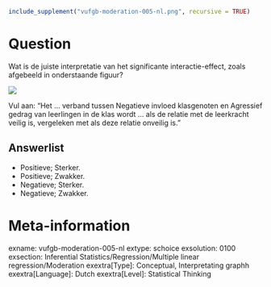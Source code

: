 ```{r, echo = FALSE, results = "hide"}
include_supplement("vufgb-moderation-005-nl.png", recursive = TRUE)
```

Question
========
Wat is de juiste interpretatie van het significante interactie-effect, zoals afgebeeld in onderstaande figuur? 

![](vufgb-moderation-005-nl.png)

Vul aan: "Het ... verband tussen Negatieve invloed klasgenoten en Agressief gedrag van leerlingen in de klas wordt ... als de relatie met de leerkracht veilig is, vergeleken met als deze relatie onveilig is."

Answerlist
----------
* Positieve; Sterker.
* Positieve; Zwakker.
* Negatieve; Sterker.
* Negatieve; Zwakker.

Meta-information
================
exname: vufgb-moderation-005-nl
extype: schoice
exsolution: 0100
exsection: Inferential Statistics/Regression/Multiple linear regression/Moderation
exextra[Type]: Conceptual, Interpretating graphh
exextra[Language]: Dutch
exextra[Level]: Statistical Thinking